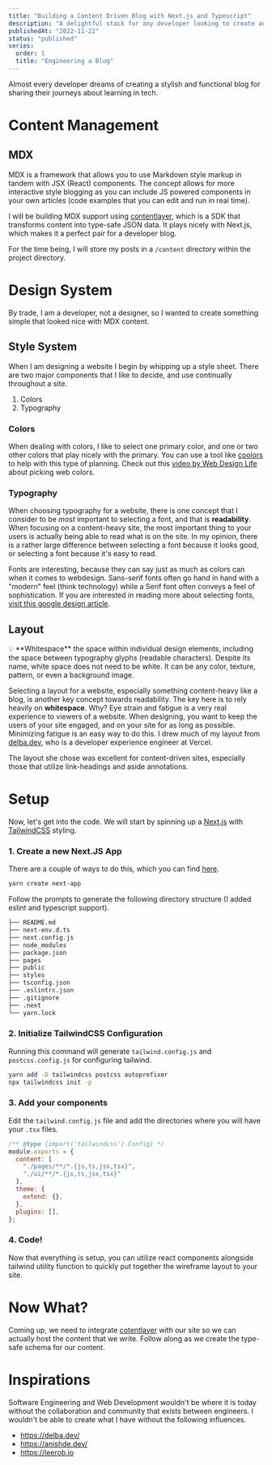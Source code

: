 ```yaml
---
title: "Building a Content Driven Blog with Next.js and Typescript"
description: "A delightful stack for any developer looking to create an easy to maintain and deploy blog"
publishedAt: "2022-11-22"
status: "published"
series:
  order: 1
  title: "Engineering a Blog"
---
```


Almost every developer dreams of creating a stylish and functional blog for sharing their journeys about learning in tech.

# Content Management

## MDX

MDX is a framework that allows you to use Markdown style markup in tandem with JSX (React) components. The concept allows for more interactive style blogging as you can include JS powered components in your own articles (code examples that you can edit and run in real time).

I will be building MDX support using [contentlayer](https://www.contentlayer.dev), which is a SDK that transforms content into type-safe JSON data. It plays nicely with Next.js, which makes it a perfect pair for a developer blog.

For the time being, I will store my posts in a `/content` directory within the project directory.

# Design System

By trade, I am a developer, not a designer, so I wanted to create something simple that looked nice with MDX content.

## Style System

When I am designing a website I begin by whipping up a style sheet. There are two major components that I like to decide, and use continually throughout a site.

1. Colors
2. Typography

### Colors

When dealing with colors, I like to select one primary color, and one or two other colors that play nicely with the primary. You can use a tool like [coolors](https://coolors.co)
to help with this type of planning. Check out this [video by Web Design Life](https://www.youtube.com/watch?v=lhNCOHEI-nE) about picking web colors.

### Typography

When choosing typography for a website, there is one concept that I consider to be _most_ important to selecting a font, and that is **readability**. When focusing
on a content-heavy site, the most important thing to your users is actually being able to read what is on the site. In my opinion, there is a rather large difference
between selecting a font because it looks good, or selecting a font because it's easy to read.

Fonts are interesting, because they can say just as much as colors can when it comes to webdesign. Sans-serif fonts often go hand in hand with a "modern" feel (think
technology) while a Serif font often conveys a feel of sophistication. If you are interested in reading more about selecting fonts, [visit this google design article](https://design.google/library/choosing-web-fonts-beginners-guide/).

## Layout

<Aside>
  💡 **Whitespace** the space within individual design elements, including the
  space between typography glyphs (readable characters). Despite its name, white
  space does not need to be white. It can be any color, texture, pattern, or
  even a background image.
</Aside>

Selecting a layout for a website, especially something content-heavy like a blog, is another key concept towards readability. The key here is to rely heavily on
**whitespace**. Why? Eye strain and fatigue is a very real experience to viewers of a website. When designing, you want to keep the users of your site engaged, and
on your site for as long as possible. Minimizing fatigue is an easy way to do this. I drew much of my layout from [delba.dev](https://delba.dev/), who is a developer
experience engineer at Vercel.

The layout she chose was excellent for content-driven sites, especially those that utilize link-headings and aside annotations.

# Setup

Now, let's get into the code. We will start by spinning up a [Next.js](https://nextjs.org) with [TailwindCSS](https://tailwindcss.com/) styling.

### 1. Create a new Next.JS App

There are a couple of ways to do this, which you can find [here](https://nextjs.org/docs/getting-started).

```bash
yarn create next-app
```

Follow the prompts to generate the following directory structure (I added eslint and typescript support).

```bash
├── README.md
├── next-env.d.ts
├── next.config.js
├── node_modules
├── package.json
├── pages
├── public
├── styles
├── tsconfig.json
├── .eslintrc.json
├── .gitignore
├── .next
└── yarn.lock
```

### 2. Initialize TailwindCSS Configuration

Running this command will generate `tailwind.config.js` and `postcss.config.js` for configuring tailwind.

```bash
yarn add -D tailwindcss postcss autoprefixer
npx tailwindcss init -p
```

### 3. Add your components

Edit the `tailwind.config.js` file and add the directories where you will have your `.tsx` files.

```js
/** @type {import('tailwindcss').Config} */
module.exports = {
  content: [
    "./pages/**/*.{js,ts,jsx,tsx}", 
    "./ui/**/*.{js,ts,jsx,tsx}"
  ],
  theme: {
    extend: {},
  },
  plugins: [],
};
```

### 4. Code!

Now that everything is setup, you can utilize react components alongside tailwind utility function to quickly put together the wireframe
layout to your site.

# Now What?

Coming up, we need to integrate [cotentlayer](https://www.contentlayer.dev) with our site so we can actually host the content that we write.
Follow along as we create the type-safe schema for our content.

# Inspirations

Software Engineering and Web Development wouldn't be where it is today without the collaboration and community that exists between engineers.
I wouldn't be able to create what I have without the following influences.

- https://delba.dev/
- https://anishde.dev/
- https://leerob.io
